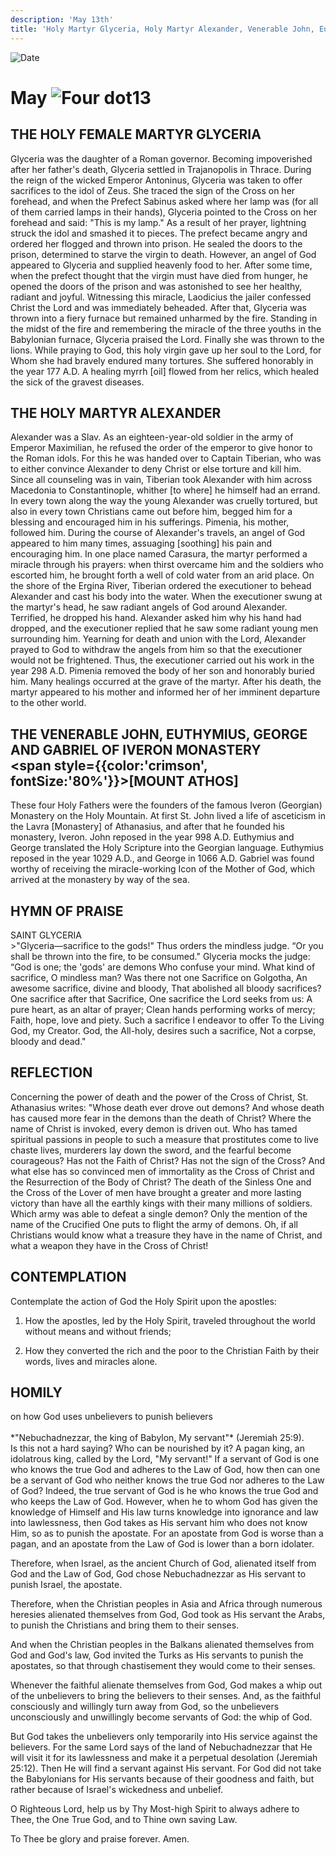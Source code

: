 ```yaml
---
description: 'May 13th'
title: 'Holy Martyr Glyceria, Holy Martyr Alexander, Venerable John, Euthymius, George, and Gabriel of Iveron Monastery'
---
```


<CustomPaginator />
<RunningHead />

<Image src="/title-imprint.png" height={68} width={50} alt="Date" className="title-imprint"/>

# <div id="date">May <Image className="four-dot" src="/four-dot.png" height={15} width={15} alt="Four dot" />13</div>

## THE HOLY FEMALE MARTYR GLYCERIA

Glyceria was the daughter of a Roman governor. Becoming impoverished after her father's death, Glyceria settled in Trajanopolis in Thrace. During the reign of the wicked Emperor Antoninus, Glyceria was taken to offer sacrifices to the idol of Zeus. She traced the sign of the Cross on her forehead, and when the Prefect Sabinus asked where her lamp was (for all of them carried lamps in their hands), Glyceria pointed to the Cross on her forehead and said: "This is my lamp." As a result of her prayer, lightning struck the idol and smashed it to pieces. The prefect became angry and ordered her flogged and thrown into prison. He sealed the doors to the prison, determined to starve the virgin to death. However, an angel of God appeared to Glyceria and supplied heavenly food to her. After some time, when the prefect thought that the virgin must have died from hunger, he opened the doors of the prison and was astonished to see her healthy, radiant and joyful. Witnessing this miracle, Laodicius the jailer confessed Christ the Lord and was immediately beheaded. After that, Glyceria was thrown into a fiery furnace but remained unharmed by the fire. Standing in the midst of the fire and remembering the miracle of the three youths in the Babylonian furnace, Glyceria praised the Lord. Finally she was thrown to the lions. While praying to God, this holy virgin gave up her soul to the Lord, for Whom she had bravely endured many tortures. She suffered honorably in the year 177 A.D. A healing myrrh [oil] flowed from her relics, which healed the sick of the gravest diseases.

## THE HOLY MARTYR ALEXANDER

Alexander was a Slav. As an eighteen-year-old soldier in the army of Emperor Maximilian, he refused the order of the emperor to give honor to the Roman idols. For this he was handed over to Captain Tiberian, who was to either convince Alexander to deny Christ or else torture and kill him. Since all counseling was in vain, Tiberian took Alexander with him across Macedonia to Constantinople, whither [to where] he himself had an errand. In every town along the way the young Alexander was cruelly tortured, but also in every town Christians came out before him, begged him for a blessing and encouraged him in his sufferings. Pimenia, his mother, followed him. During the course of Alexander's travels, an angel of God appeared to him many times, assuaging [soothing] his pain and encouraging him. In one place named Carasura, the martyr performed a miracle through his prayers: when thirst overcame him and the soldiers who escorted him, he brought forth a well of cold water from an arid place. On the shore of the Ergina River, Tiberian ordered the executioner to behead Alexander and cast his body into the water. When the executioner swung at the martyr's head, he saw radiant angels of God around Alexander. Terrified, he dropped his hand. Alexander asked him why his hand had dropped, and the executioner replied that he saw some radiant young men surrounding him. Yearning for death and union with the Lord, Alexander prayed to God to withdraw the angels from him so that the executioner would not be frightened. Thus, the executioner carried out his work in the year 298 A.D. Pimenia removed the body of her son and honorably buried him. Many healings occurred at the grave of the martyr. After his death, the martyr appeared to his mother and informed her of her imminent departure to the other world.

## THE VENERABLE JOHN, EUTHYMIUS, GEORGE AND GABRIEL OF IVERON MONASTERY <br /><span style={{color:'crimson', fontSize:'80%'}}>[MOUNT ATHOS]</span>

These four Holy Fathers were the founders of the famous Iveron (Georgian) Monastery on the Holy Mountain. At first St. John lived a life of asceticism in the Lavra [Monastery] of Athanasius, and after that he founded his monastery, Iveron. John reposed in the year 998 A.D. Euthymius and George translated the Holy Scripture into the Georgian language. Euthymius reposed in the year 1029 A.D., and George in 1066 A.D. Gabriel was found worthy of receiving the miracle-working Icon of the Mother of God, which arrived at the monastery by way of the sea.


## HYMN OF PRAISE
<div style={{textAlign:'center', color:'crimson', fontWeight:'bold'}}>
SAINT GLYCERIA
</div>
>"Glyceria—sacrifice to the gods!"  
Thus orders the mindless judge.  
“Or you shall be thrown into the fire, to be consumed."  
Glyceria mocks the judge:  
“God is one; the 'gods' are demons  
Who confuse your mind.  
What kind of sacrifice, O mindless man?  
Was there not one Sacrifice on Golgotha,  
An awesome sacrifice, divine and bloody,  
That abolished all bloody sacrifices?  
One sacrifice after that Sacrifice,  
One sacrifice the Lord seeks from us:  
A pure heart, as an altar of prayer;  
Clean hands performing works of mercy;  
Faith, hope, love and piety.  
Such a sacrifice I endeavor to offer  
To the Living God, my Creator.  
God, the All-holy, desires such a sacrifice,  
Not a corpse, bloody and dead."  


## REFLECTION

Concerning the power of death and the power of the Cross of Christ, St. Athanasius writes: "Whose death ever drove out demons? And whose death has caused more fear in the demons than the death of Christ? Where the name of Christ is invoked, every demon is driven out. Who has tamed spiritual passions in people to such a measure that prostitutes come to live chaste lives, murderers lay down the sword, and the fearful become courageous? Has not the Faith of Christ? Has not the sign of the Cross? And what else has so convinced men of immortality as the Cross of Christ and the Resurrection of the Body of Christ? The death of the Sinless One and the Cross of the Lover of men have brought a greater and more lasting victory than have all the earthly kings with their many millions of soldiers. Which army was able to defeat a single demon? Only the mention of the name of the Crucified One puts to flight the army of demons. Oh, if all Christians would know what a treasure they have in the name of Christ, and what a weapon they have in the Cross of Christ!


## CONTEMPLATION

Contemplate the action of God the Holy Spirit upon the apostles:

1. How the apostles, led by the Holy Spirit, traveled throughout the world without means and without friends;

2. How they converted the rich and the poor to the Christian Faith by their words, lives and miracles alone.


## HOMILY
<div style={{textAlign:'center', color:'crimson', fontWeight:'bold'}}>
on how God uses unbelievers to punish believers
</div><br />
<div style={{textAlign:'right'}}>
*"Nebuchadnezzar, the king of Babylon, My servant"* (Jeremiah 25:9).
</div>
Is this not a hard saying? Who can be nourished by it? A pagan king, an idolatrous king, called by the Lord, "My servant!" If a servant of God is one who knows the true God and adheres to the Law of God, how then can one be a servant of God who neither knows the true God nor adheres to the Law of God? Indeed, the true servant of God is he who knows the true God and who keeps the Law of God. However, when he to whom God has given the knowledge of Himself and His law turns knowledge into ignorance and law into lawlessness, then God takes as His servant him who does not know Him, so as to punish the apostate. For an apostate from God is worse than a pagan, and an apostate from the Law of God is lower than a born idolater.

Therefore, when Israel, as the ancient Church of God, alienated itself from God and the Law of God, God chose Nebuchadnezzar as His servant to punish Israel, the apostate.

Therefore, when the Christian peoples in Asia and Africa through numerous heresies alienated themselves from God, God took as His servant the Arabs, to punish the Christians and bring them to their senses.

And when the Christian peoples in the Balkans alienated themselves from God and God's law, God invited the Turks as His servants to punish the apostates, so that through chastisement they would come to their senses.

Whenever the faithful alienate themselves from God, God makes a whip out of the unbelievers to bring the believers to their senses. And, as the faithful consciously and willingly turn away from God, so the unbelievers unconsciously and unwillingly become servants of God: the whip of God.

But God takes the unbelievers only temporarily into His service against the believers. For the same Lord says of the land of Nebuchadnezzar that He will visit it for its lawlessness and make it a perpetual desolation (Jeremiah 25:12). Then He will find a servant against His servant. For God did not take the Babylonians for His servants because of their goodness and faith, but rather because of Israel's wickedness and unbelief.

O Righteous Lord, help us by Thy Most-high Spirit to always adhere to Thee, the One True God, and to Thine own saving Law.

To Thee be glory and praise forever. Amen.
